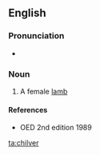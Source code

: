 ==English==

===Pronunciation===
* {{IPA|/ˈtʃɪlvɚ/|lang=en}}

===Noun===
{{en-noun}}

# A female [[lamb]]

====References====
* OED 2nd edition 1989

[[ta:chilver]]